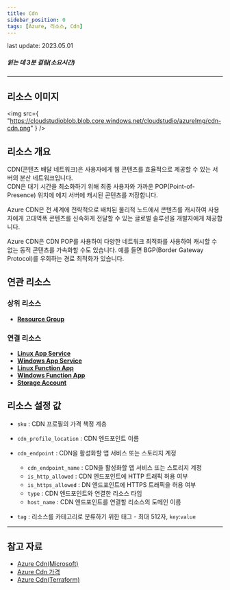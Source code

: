 ```yaml
---
title: Cdn
sidebar_position: 0
tags: [Azure, 리소스, Cdn]
---
```


<span className="theme-doc-version-badge badge badge--secondary">
    last update: 2023.05.01
</span>

##### 읽는 데 3분 걸림(소요시간)

---

## 리소스 이미지

<img
    src={
        "https://cloudstudioblob.blob.core.windows.net/cloudstudio/azureImg/cdn-cdn.png"
    }
/>

## 리소스 개요

CDN(콘텐츠 배달 네트워크)은 사용자에게 웹 콘텐츠를 효율적으로 제공할 수 있는 서버의 분산 네트워크입니다.  
CDN은 대기 시간을 최소화하기 위해 최종 사용자와 가까운 POP(Point-of-Presence) 위치에 에지 서버에 캐시된 콘텐츠를 저장합니다.

Azure CDN은 전 세계에 전략적으로 배치된 물리적 노드에서 콘텐츠를 캐시하여 사용자에게 고대역폭 콘텐츠를 신속하게 전달할 수 있는 글로벌 솔루션을 개발자에게 제공합니다.

Azure CDN은 CDN POP를 사용하여 다양한 네트워크 최적화를 사용하여 캐시할 수 없는 동적 콘텐츠를 가속화할 수도 있습니다. 예를 들면 BGP(Border Gateway Protocol)를 우회하는 경로 최적화가 있습니다.

## 연관 리소스

### 상위 리소스

-   [**Resource Group**](https://docs.cstudio.app/docs/resource/azure/Base/ResourceGroup)

### 연결 리소스

-   [**Linux App Service**](https://docs.cstudio.app/docs/resource/azure/AppService/LinuxAppService)
-   [**Windows App Service**](https://docs.cstudio.app/docs/resource/azure/AppService/WindowsAppService)
-   [**Linux Function App**](https://docs.cstudio.app/docs/resource/azure/AppService/LinuxLinuxFunctionApp)
-   [**Windows Function App**](https://docs.cstudio.app/docs/resource/azure/AppService/WindowsFunctionApp)
-   [**Storage Account**](https://docs.cstudio.app/docs/resource/azure/Storage/StorageAccount)

## 리소스 설정 값

-   `sku` : CDN 프로필의 가격 책정 계층

-   `cdn_profile_location` : CDN 엔드포인트 이름

-   `cdn_endpoint` : CDN을 활성화할 앱 서비스 또는 스토리지 계정
    -   `cdn_endpoint_name` : CDN을 활성화할 앱 서비스 또는 스토리지 계정
    -   `is_http_allowed` : CDN 엔드포인트에 HTTP 트래픽 허용 여부
    -   `is_https_allowed` : DN 엔드포인트에 HTTPS 트래픽을 허용 여부
    -   `type` : CDN 엔드포인트와 연결한 리소스 타입
    -   `host_name` : CDN 엔드포인트를 연결할 리소스의 도메인 이름
-   `tag` : 리소스를 카테고리로 분류하기 위한 태그 - 최대 512자, `key`:`value`

---

## 참고 자료

-   [Azure Cdn(Microsoft)](https://learn.microsoft.com/ko-kr/azure/cdn/cdn-overview)
-   [Azure Cdn 가격](https://azure.microsoft.com/en-us/pricing/details/cdn/)
-   [Azure Cdn(Terraform)](https://registry.terraform.io/providers/hashicorp/azurerm/latest/docs/resources/cdn_endpoint)
